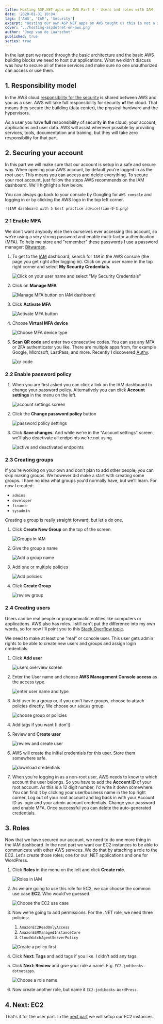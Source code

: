 ```yaml
---
title: Hosting ASP.NET apps on AWS Part 4 - Users and roles with IAM
date: '2020-01-31 10:04'
tags: ['AWS', 'IAM', 'Security']
excerpt: "Hosting our own ASP.NET apps on AWS taught us this is not a side project. On AWS we start with securing our root account and adding users and roles in IAM."
cover: '../hosting-aspdotnet-on-aws.png'
author: 'Joep van de Laarschot'
published: true
series: true
---
```


In the last part we raced through the basic architecture and the basic AWS building blocks we need to host our applications. What we didn't discuss was how to secure all of these services and make sure no one unauthorized can access or use them.

## 1. Responsibility model

In the AWS cloud [responsibility for the security](https://aws.amazon.com/compliance/shared-responsibility-model/) is shared between AWS and you as a user. AWS will take full responsibility for security **of** the cloud. That means they secure the building (data center), the physical hardware and the hypervisors.

As a user you have **full** responsibility of security **in** the cloud; your account, applications and user data. AWS will assist wherever possible by providing services, tools, documentation and training, but they will take zero responsibility for that part.

## 2. Securing your account

In this part we will make sure that our account is setup in a safe and secure way. When opening your AWS account, by default you're logged in as the _root_ user. This means you can access and delete everything. To secure your root account, just follow the steps AWS recommends on the IAM dashboard. We'll highlight a few below.

You can always go back to your console by Googling for `AWS console` and logging in or by clicking the AWS logo in the top left corner.

    ![IAM dashboard with 5 best practice advice](iam-0-1.png)

### 2.1 Enable MFA

We don't want anybody else then ourselves ever accessing this account, so we're using a very strong password and enable multi-factor authentication (MFA). To help me store and "remember" these passwords I use a password manager: [Bitwarden](https://bitwarden.com/).

1. To get to the [IAM](https://aws.amazon.com/iam/) dashboard, search for `IAM` in the AWS console (the page you get right after logging in). Click on your user name in the top right corner and select **My Security Credentials**.

    ![Click on your user name and select "My Security Credentials"](iam-1.png)

2. Click on **Manage MFA**

    ![Manage MFA button on IAM dashboard](iam-2.png)

3. Click **Activate MFA**

    ![Activate MFA button](iam-3.png)

4. Choose **Virtual MFA device**

    ![Choose MFA device type](iam-4.png)

5. **Scan QR code** and enter two consecutive codes. You can use any MFA or 2FA authenticator you like. There are multiple apps from, for example Google, Microsoft, LastPass, and more. Recently I discovered [Authy](https://authy.com/).

    ![qr code](iam-5.png)

### 2.2 Enable password policy

1. When you are first asked you can click a link on the IAM dashboard to change your password policy. Alternatively you can click **Account settings** in the menu on the left.

    ![account settings screen](iam-6.png)

2. Click the **Change password policy** button

    ![password policy settings](iam-7.png)

3. Click **Save changes**. And while we're in the "Account settings" screen, we'll also deactivate all endpoints we're not using.

    ![active and deactivated endpoints](iam-8.png)

### 2.3 Creating groups

If you're working on your own and don't plan to add other people, you can skip making groups. We however did make a start with creating some groups. I have no idea what groups you'd normally have, but we'll learn. For now I created:

- `admins`
- `developer`
- `finance`
- `sysadmin`

Creating a group is really straight forward, but let's do one.

1. Click **Create New Group** on the top of the screen

    ![Groups in IAM](iam-9.png)

2. Give the group a name

    ![Add a group name](iam-10.png)

3. Add one or multiple policies

    ![Add policies](iam-11.png)

4. Click **Create Group**

    ![review group](iam-12.png)

### 2.4 Creating users

Users can be real people or programmatic entities like computers or applications. AWS also has roles. I still can't put the difference into my own words, so for now I'll point you to this [Stack Overflow topic](https://stackoverflow.com/questions/46199680/difference-between-iam-role-and-iam-user-in-aws/46200171).

We need to make at least one "real" or console user. This user gets admin rights to be able to create new users and groups and assign login credentials.

1. Click **Add user**

    ![users overview screen](iam-13.png)

2. Enter the User name and choose **AWS Management Console access** as the access type.

    ![enter user name and type](iam-14.png)

3. Add user to a group or, if you don't have groups, choose to attach policies directly. We choose our `admins` group.

    ![choose group or policies](iam-15.png)

4. Add tags if you want (I don't)
5. Review and **Create user**

    ![review and create user](iam-16.png)

6. AWS will create the initial credentials for this user. Store them somewhere safe.

    ![download credentials](iam-17.png)

7. When you're logging in as a non-root user, AWS needs to know to which account the user belongs. So you have to add the **Account ID** of your root account. As this is a 12 digit number, I'd write it down somewhere. You can find it by clicking your user/business name in the top right corner. Log out of your root account and log back in with your Account ID as login and your admin account credentials. Change your password and enable MFA. Once successful you can delete the auto-generated credentials.

## 3. Roles

Now that we have secured our account, we need to do one more thing in the IAM dashboard. In the next part we want our EC2 instances to be able to communicate with other AWS services. We do that by attaching a role to the EC2. Let's create those roles; one for our .NET applications and one for WordPress.

1. Click **Roles** in the menu on the left and click **Create role**.

    ![Roles in IAM](iam-18.png)

2. As we are going to use this role for EC2, we can choose the common use case **EC2**. Who would've guessed.

    ![Choose the EC2 use case](iam-19.png)

3. Now we're going to add permissions. For the .NET role, we need three policies:

    1. `AmazonEC2ReadOnlyAccess`
    2. `AmazonSSMManagedInstanceCore`
    3. `CloudWatchAgentServerPolicy`

    ![Create a policy first](iam-20.png)

4. Click **Next: Tags** and add tags if you like. I didn't add any tags.
5. Click **Next: Review** and give your role a name. E.g. `EC2-jodibooks-dotnetapps`.

    ![Choose a role name](iam-21.png)

6. Now create another role, but name it `EC2-jodibooks-WordPress`.

## 4. Next: EC2

That's it for the user part. In the [next part](../hosting-asp-net-apps-aws-part-5-ec2-instances/) we will setup our EC2 instances.
